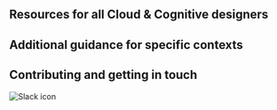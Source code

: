 

## Resources for all Cloud & Cognitive designers

<Row className="resource-card-group">
<Column colMd={4} colLg={4} noGutterSm>
    <ResourceCard
      color="dark"
      title="Illustrations"
      aspectRatio="2:1"
      actionIcon="arrowRight"
      href="/illustrations/library"
      >
  </ResourceCard>
</Column>
<Column colMd={4} colLg={4} noGutterSm>
    <ResourceCard
      color="dark"
      title="Sketch library"
      aspectRatio="2:1"
      actionIcon="download"
      href="sketch://add-library/cloud/a831d1a7-486c-4293-af6f-58543496c93a"
      >
  </ResourceCard>
</Column>
</Row>


## Additional guidance for specific contexts

<Row className="resource-card-group">
<Column colMd={4} colLg={4} noGutterSm>
    <ResourceCard
      title="Cloud Pak guidance"
      aspectRatio="2:1"
      actionIcon="arrowRight"
      href="/cloud-paks/navigation/usage"
      color="dark"
      >
  </ResourceCard>
</Column>
<Column colMd={4} colLg={4} noGutterSm>
    <ResourceCard
      title="IBM Cloud PAL"
      aspectRatio="2:1"
      actionIcon="launch"
      href="https://pages.github.ibm.com/ibmcloud/pal/"
      color="dark"
      >
  </ResourceCard>
</Column>
<Column colMd={4} colLg={4} noGutterSm>
    <ResourceCard
      color="dark"
      title="IBM Security Experience guide"
      aspectRatio="2:1"
      actionIcon="launch"
      href="http://security-design-guide.stage1.mybluemix.net/"
      >
  </ResourceCard>
</Column>
<Column colMd={4} colLg={4} noGutterSm>
    <ResourceCard
      color="dark"
      title="IBM Watson Experience guide"
      aspectRatio="2:1"
      actionIcon="launch"
      href="https://www.ibm.com/brand/systems/watson/"
      >
  </ResourceCard>
</Column>
</Row>


## Contributing and getting in touch

<Row className="resource-card-group">
<Column colMd={4} colLg={4} noGutterSm>
    <ResourceCard
      color="dark"
      subTitle="Want to know who's involved?"
      title="Contacts"
      aspectRatio="2:1"
      actionIcon="arrowRight"
      href="/overview/contacts"
      >
  </ResourceCard>
</Column>
<Column colMd={4} colLg={4} noGutterSm>
    <ResourceCard
      color="dark"
      subTitle="Learn more about"
      title="Contributing"
      aspectRatio="2:1"
      actionIcon="arrowRight"
      href="/overview/contributing/overview"
      >
  </ResourceCard>
</Column>
<Column colMd={4} colLg={4} noGutterSm>
    <ResourceCard
      color="dark"
      subTitle="Open an issue on our"
      title="GitHub repo"
      aspectRatio="2:1"
      actionIcon="launch"
      href="https://github.ibm.com/CDAI-design/pal/issues"
      >
      <MdxIcon name="LogoGithub32" color="inverse" />
  </ResourceCard>
</Column>
<Column colMd={4} colLg={4} noGutterSm>
    <ResourceCard
      color="dark"
      subTitle="Get in touch via our"
      title="Slack channel"
      aspectRatio="2:1"
      actionIcon="launch"
      href="https://ibm-casdesign.slack.com/archives/CQGR0HC05"
      >

![Slack icon](../images/Slack-icon.png)

  </ResourceCard>
</Column>
</Row>